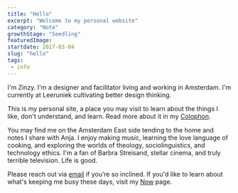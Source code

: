 ```yaml
---
title: "Hello"
excerpt: "Welcome to my personal website"
category: "Note"
growthStage: "Seedling"
featuredImage: 
startdate: 2017-03-04
slug: "hello"
tags:
 - info
---
```

I'm Zinzy. I'm a designer and facilitator living and working in Amsterdam. I'm currently at Leeruniek cultivating better design thinking.

This is my personal site, a place you may visit to learn about the things I like, don't understand, and learn. Read more about it in my [Colophon](/Colophon).

You may find me on the Amsterdam East side tending to the home and notes I share with Anja. I enjoy making music, learning the love language of cooking, and exploring the worlds of theology, sociolinguistics, and technology ethics. I'm a fan of Barbra Streisand, stellar cinema, and truly terrible television. Life is good.

Please reach out via <a href="mailto:zinzy@pm.me">email</a> if you’re so inclined. If you'd like to learn about what's keeping me busy these days, visit my [Now](/Now) page.
